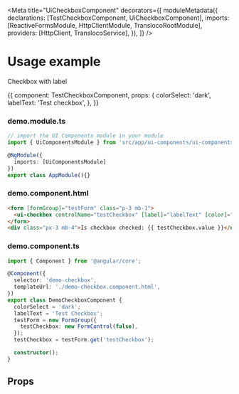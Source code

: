 

<Meta
  title="UiCheckboxComponent"
  decorators={[
    moduleMetadata({
      declarations: [TestCheckboxComponent, UiCheckboxComponent],
      imports: [ReactiveFormsModule, HttpClientModule, TranslocoRootModule],
      providers: [HttpClient, TranslocoService],
    }),
  ]}
/>

# Usage example

Checkbox with label

<Story name="Docs" height="auto">
  {{
    component: TestCheckboxComponent,
    props: {
      colorSelect: 'dark',
      labelText: 'Test checkbox',
    },
  }}
</Story>

<!-- A spacer to separate the story iframe from the snippet header -->

<div className="mb-5"></div>

### demo.module.ts

```ts
// import the UI Components module in your module
import { UiComponentsModule } from 'src/app/ui-components/ui-components.module';

@NgModule({
  imports: [UiComponentsModule]
})
export class AppModule(){}
```

### demo.component.html

```html
<form [formGroup]="testForm" class="p-3 mb-1">
  <ui-checkbox controlName="testCheckbox" [label]="labelText" [color]="colorSelect"></ui-checkbox>
</form>
<div class="px-3 mb-4">Is checkbox checked: {{ testCheckbox.value }}</div>
```

### demo.component.ts

```ts
import { Component } from '@angular/core';

@Component({
  selector: 'demo-checkbox',
  templateUrl: './demo-checkbox.component.html',
})
export class DemoCheckboxComponent {
  colorSelect = 'dark';
  labelText = 'Test Checkbox';
  testForm = new FormGroup({
    testCheckbox: new FormControl(false),
  });
  testCheckbox = testForm.get('testCheckbox');

  constructor();
}
```

## Props

<Props of={UiCheckboxComponent} />
